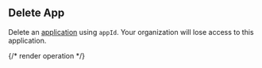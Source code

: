 ## Delete App

Delete an [application](https://hathora.dev/docs/concepts/hathora-entities#application) using `appId`. Your organization will lose access to this application.

{/* render operation */}
